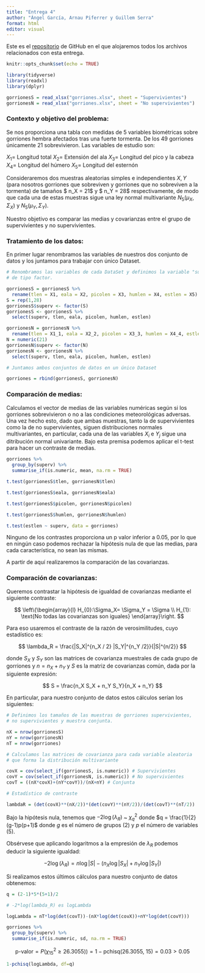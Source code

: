 ```yaml
---
title: "Entrega 4"
author: "Ángel García, Arnau Piferrer y Guillem Serra"
format: html
editor: visual
---
```


Este es el [repositorio](https://github.com/GSMir/Entrega4) de GitHub en el que alojaremos todos los archivos relacionados con esta entrega.


```r
knitr::opts_chunk$set(echo = TRUE)
```

<!--- Para las librerías --->

```r
library(tidyverse)
library(readxl)
library(dplyr)
```

<!--- Carga de los datos --->

```r
gorrionesS = read_xlsx("gorriones.xlsx", sheet = "Supervivientes")
gorrionesN = read_xlsx("gorriones.xlsx", sheet = "No supervivientes")
```

<!--- Contexto del problema --->

### Contexto y objetivo del problema:

Se nos proporciona una tabla con medidas de 5 variables biométricas sobre gorriones hembra afectados tras una fuerte tormenta. De los 49 gorriones únicamente 21 sobrevivieron. Las variables de estudio son:

$X_1 =$ Longitud total
$X_2 =$ Extensión del ala
$X_3 =$ Longitud del pico y la cabeza
$X_4 =$ Longitud del húmero
$X_5 =$ Longitud del esternón

Consideraremos dos muestras aleatorias simples e independientes $X, Y$ (para nosotros gorriones que sobreviven y gorriones que no sobreviven a la tormenta) de tamaños $ n_X = 21$ y $ n_Y = 28$ respectivamente, de modo que cada una de estas muestras sigue una ley normal multivariante $N_5(\mu_X, \Sigma_X)$ y $N_5(\mu_Y, \Sigma_Y)$.

Nuestro objetivo es comparar las medias y covarianzas entre el grupo de supervivientes y no supervivientes.



### Tratamiento de los datos:


En primer lugar renombramos las variables de nuestros dos conjunto de datos y los juntamos para trabajar con único Dataset.


```r

# Renombramos las variables de cada DataSet y definimos la variable "superv" 
# de tipo factor.

gorrionesS = gorrionesS %>%
  rename(tlen = X1, eala = X2, picolen = X3, humlen = X4, estlen = X5)
S = rep(1,28)
gorrionesS$superv <- factor(S)
gorrionesS <- gorrionesS %>%
  select(superv, tlen, eala, picolen, humlen, estlen)

gorrionesN = gorrionesN %>%
  rename(tlen = X1_1, eala = X2_2, picolen = X3_3, humlen = X4_4, estlen = X5_5)
N = numeric(21)
gorrionesN$superv <- factor(N)
gorrionesN <- gorrionesN %>%
  select(superv, tlen, eala, picolen, humlen, estlen)

# Juntamos ambos conjuntos de datos en un único Dataset

gorriones = rbind(gorrionesS, gorrionesN)
```

<!--- Y aquí finalmente lo que nos pide el ejercicio --->


### Comparación de medias:

Calculamos el vector de medias de las variables numéricas según si los gorriones sobrevivieron o no a las condiciones meteorológicas adversas. Una vez hecho esto, dado que ambas muestras, tanto la de supervivientes como la de no supervivientes, siguen distribuciones normales multivariantes, en particular, cada una de las variables $X_i$ e $Y_j$ sigue una ditribución normal univariante. Bajo esta premisa podemos aplicar el t-test para hacer un contraste de medias.


```r
gorriones %>%
  group_by(superv) %>%
  summarise_if(is.numeric, mean, na.rm = TRUE)
```

```r
t.test(gorrionesS$tlen, gorrionesN$tlen)
```

```r
t.test(gorrionesS$eala, gorrionesN$eala)
```

```r
t.test(gorrionesS$picolen, gorrionesN$picolen)
```

```r
t.test(gorrionesS$humlen, gorrionesN$humlen)
```

```r
t.test(estlen ~ superv, data = gorriones)
```

Ninguno de los contrastes proporciona un p valor inferior a $0.05$, por lo que en ningún caso podemos rechazar la hipótesis nula de que las medias, para cada característica, no sean las mismas.

A partir de aquí realizaremos la comparación de las covarianzas.


### Comparación de covarianzas:


Queremos contrastar la hipótesis de igualdad de covarianzas mediante el siguiente contraste:

$$ \left\{\begin{array}{l}
H_{0}:\Sigma_X= \Sigma_Y = \Sigma \\
H_{1}: \text{No todas las covarianzas son iguales}
\end{array}\right. $$

Para eso usaremos el contraste de la razón de verosimilitudes, cuyo estadístico es:


$$ \lambda_R = \frac{|S_X|^{n_X / 2} |S_Y|^{n_Y /2}}{|S|^{n/2}} $$

donde $S_X$ y $S_Y$ son las matrices de covarianza muestrales de cada grupo de gorriones y $n = n_X + n_Y$ y $S$ es la matriz de covarianzas común, dada por la siguiente expresión:

$$ S = \frac{n_X S_X + n_Y S_Y}{n_X + n_Y}   $$

En particular, para nuestro conjunto de datos estos cálculos serían los siguientes:

```r
# Definimos los tamaños de las muestras de gorriones supervivientes, 
# no supervivientes y muestra conjunta.

nX = nrow(gorrionesS)
nY = nrow(gorrionesN)
nT = nrow(gorriones)

# Calculamos las matrices de covarianza para cada variable aleatoria 
# que forma la distribución multivariante

covX = cov(select_if(gorrionesS, is.numeric)) # Supervivientes
covY = cov(select_if(gorrionesN, is.numeric)) # No supervivientes
covT = ((nX*covX)+(nY*covY))/(nX+nY) # Conjunta

# Estadístico de contraste

lambdaR = (det(covX)**(nX/2))*(det(covY)**(nY/2))/(det(covT)**(nT/2))
```


Bajo la hipótesis nula, tenemos que $-2\log(\lambda_R)$ ~ $\chi^2_q$ donde $q = \frac{1}{2}(g-1)p(p+1)$ donde $g$ es el número de grupos ($2$) y $p$ el número de variables ($5$).

Obsérvese que aplicando logaritmos a la empresión de $\lambda_R$ podemos deducir la siguiente igualdad:

$$ -2 \log(\lambda_R) = n \log |S| - (n_X \log |S_X| + n_Y \log |S_Y|) $$

Si realizamos estos últimos cálculos para nuestro conjunto de datos obtenemos:


```r
q = (2-1)*5*(5+1)/2

# -2*log(lambda_R) es logLambda

logLambda = nT*log(det(covT))-(nX*log(det(covX))+nY*log(det(covY)))
```




```r
gorriones %>%
  group_by(superv) %>%
  summarise_if(is.numeric, sd, na.rm = TRUE)
```

$$\text{p-valor} = P(\chi^2_{15} \geq 26.3055)) = 1- \text{pchisq(26.3055, 15)} = 0.03 > 0.05$$




```r
1-pchisq(logLambda, df=q)
```
